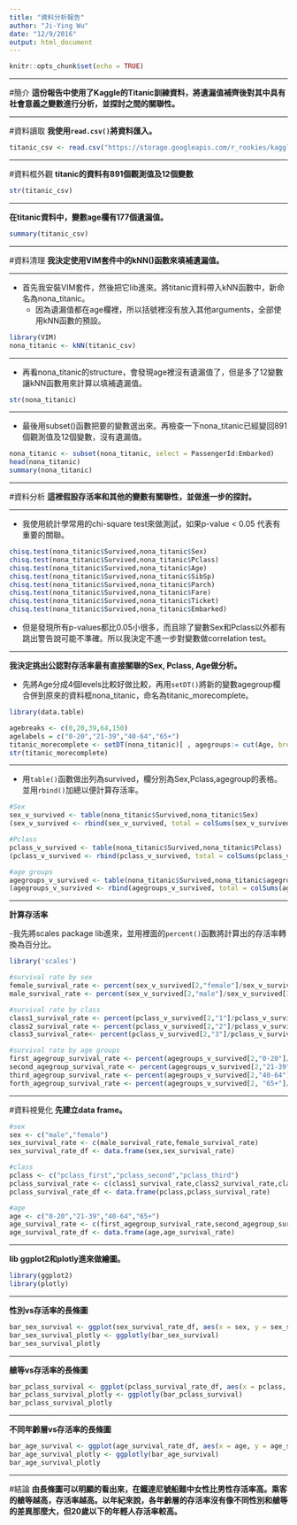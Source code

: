 ```yaml
---
title: "資料分析報告"
author: "Ji-Ying Wu"
date: "12/9/2016"
output: html_document
---
```


```r
knitr::opts_chunk$set(echo = TRUE)
```

---

#簡介
**這份報告中使用了Kaggle的Titanic訓練資料，將遺漏值補齊後對其中具有社會意義之變數進行分析，並探討之間的關聯性。**

---

#資料讀取
**我使用`read.csv()`將資料匯入。**

```r
titanic_csv <- read.csv("https://storage.googleapis.com/r_rookies/kaggle_titanic_train.csv")
```

---

#資料框外觀
**titanic的資料有891個觀測值及12個變數**

```r
str(titanic_csv)
```

---

**在titanic資料中，變數age欄有177個遺漏值。**

```r
summary(titanic_csv)
```

---

#資料清理
**我決定使用VIM套件中的kNN()函數來填補遺漏值。**

---

- 首先我安裝VIM套件，然後把它lib進來。將titanic資料帶入kNN函數中，新命名為nona_titanic。
    - 因為遺漏值都在age欄裡，所以括號裡沒有放入其他arguments，全部使用kNN函數的預設。

```r
library(VIM)
nona_titanic <- kNN(titanic_csv)
```

---

- 再看nona_titanic的structure，會發現age裡沒有遺漏值了，但是多了12變數讓kNN函數用來計算以填補遺漏值。
  
```r
str(nona_titanic)
```

---

- 最後用subset()函數把要的變數選出來。再檢查一下nona_titanic已經變回891個觀測值及12個變數，沒有遺漏值。
```r
nona_titanic <- subset(nona_titanic, select = PassengerId:Embarked)
head(nona_titanic)
summary(nona_titanic)
```

---

#資料分析
**這裡假設存活率和其他的變數有關聯性，並做進一步的探討。**

---

- 我使用統計學常用的chi-square test來做測試，如果p-value < 0.05 代表有重要的關聯。
```r
chisq.test(nona_titanic$Survived,nona_titanic$Sex)
chisq.test(nona_titanic$Survived,nona_titanic$Pclass)
chisq.test(nona_titanic$Survived,nona_titanic$Age)
chisq.test(nona_titanic$Survived,nona_titanic$SibSp)
chisq.test(nona_titanic$Survived,nona_titanic$Parch)
chisq.test(nona_titanic$Survived,nona_titanic$Fare)
chisq.test(nona_titanic$Survived,nona_titanic$Ticket)
chisq.test(nona_titanic$Survived,nona_titanic$Embarked)
```
- 但是發現所有p-values都比0.05小很多，而且除了變數Sex和Pclass以外都有跳出警告說可能不準確。所以我決定不進一步對變數做correlation test。
    
---

**我決定挑出公認對存活率最有直接關聯的Sex, Pclass, Age做分析。**

- 先將Age分成4個levels比較好做比較，再用`setDT()`將新的變數agegroup欄合併到原來的資料框nona_titanic，命名為titanic_morecomplete。
```r
library(data.table)

agebreaks <- c(0,20,39,64,150)
agelabels = c("0-20","21-39","40-64","65+")
titanic_morecomplete <- setDT(nona_titanic)[ , agegroups:= cut(Age, breaks= agebreaks, right= FALSE, labels= agelabels)]
str(titanic_morecomplete)
```

---

- 用`table()`函數做出列為survived，欄分別為Sex,Pclass,agegroup的表格。並用`rbind()`加總以便計算存活率。
```r
#Sex
sex_v_survived <- table(nona_titanic$Survived,nona_titanic$Sex)
(sex_v_survived <- rbind(sex_v_survived, total = colSums(sex_v_survived)))

#Pclass
pclass_v_survived <- table(nona_titanic$Survived,nona_titanic$Pclass)
(pclass_v_survived <- rbind(pclass_v_survived, total = colSums(pclass_v_survived)))

#age groups
agegroups_v_survived <- table(nona_titanic$Survived,nona_titanic$agegroups)
(agegroups_v_survived <- rbind(agegroups_v_survived, total = colSums(agegroups_v_survived)))
```

---

**計算存活率**

-我先將scales package lib進來，並用裡面的`percent()`函數將計算出的存活率轉換為百分比。
```r
library('scales')

#survival rate by sex
female_survival_rate <- percent(sex_v_survived[2,"female"]/sex_v_survived[3,"female"])
male_survival_rate <- percent(sex_v_survived[2,"male"]/sex_v_survived[3,"male"])

#survival rate by class
class1_survival_rate <- percent(pclass_v_survived[2,"1"]/pclass_v_survived[3,"1"])
class2_survival_rate <- percent(pclass_v_survived[2,"2"]/pclass_v_survived[3,"2"])
class3_survival_rate<- percent(pclass_v_survived[2,"3"]/pclass_v_survived[3,"3"])

#survival rate by age groups
first_agegroup_survival_rate <- percent(agegroups_v_survived[2,"0-20"]/agegroups_v_survived[3,"0-20"])
second_agegroup_survival_rate <- percent(agegroups_v_survived[2,"21-39"]/agegroups_v_survived[3,"21-39"])
third_agegroup_survival_rate <- percent(agegroups_v_survived[2,"40-64"]/agegroups_v_survived[3,"40-64"])
forth_agegroup_survival_rate <- percent(agegroups_v_survived[2, "65+"]/agegroups_v_survived[3,"65+"])
```

---

#資料視覺化
**先建立data frame。**
```r
#sex
sex <- c("male","female")
sex_survival_rate <- c(male_survival_rate,female_survival_rate)
sex_survival_rate_df <- data.frame(sex,sex_survival_rate)

#class
pclass <- c("pclass_first","pclass_second","pclass_third")
pclass_survival_rate <- c(class1_survival_rate,class2_survival_rate,class3_survival_rate)
pclass_survival_rate_df <- data.frame(pclass,pclass_survival_rate)

#age
age <- c("0-20","21-39","40-64","65+")
age_survival_rate <- c(first_agegroup_survival_rate,second_agegroup_survival_rate,third_agegroup_survival_rate,forth_agegroup_survival_rate)
age_survival_rate_df <- data.frame(age,age_survival_rate)
```

---

**lib ggplot2和plotly進來做繪圖。**
```r
library(ggplot2)
library(plotly)
```

---

**性別vs存活率的長條圖**
```r
bar_sex_survival <- ggplot(sex_survival_rate_df, aes(x = sex, y = sex_survival_rate, fill = sex)) + geom_bar(stat = "identity") + xlab("Sex") + ylab("Survival Rate")
bar_sex_survival_plotly <- ggplotly(bar_sex_survival)
bar_sex_survival_plotly
```

---

**艙等vs存活率的長條圖**
```r
bar_pclass_survival <- ggplot(pclass_survival_rate_df, aes(x = pclass, y = pclass_survival_rate, fill = pclass)) + geom_bar(stat = "identity") + xlab("Passenger Class") + ylab("Survival Rate")
bar_pclass_survival_plotly <- ggplotly(bar_pclass_survival)
bar_pclass_survival_plotly
```

---

**不同年齡層vs存活率的長條圖**
```r
bar_age_survival <- ggplot(age_survival_rate_df, aes(x = age, y = age_survival_rate, fill = age)) + geom_bar(stat = "identity") + xlab("Age Groups") + ylab("Survival Rate")
bar_age_survival_plotly <- ggplotly(bar_age_survival)
bar_age_survival_plotly
```

---

#結論
**由長條圖可以明顯的看出來，在鐵達尼號船難中女性比男性存活率高。乘客的艙等越高，存活率越高。以年紀來說，各年齡層的存活率沒有像不同性別和艙等的差異那麼大，但20歲以下的年輕人存活率較高。**







